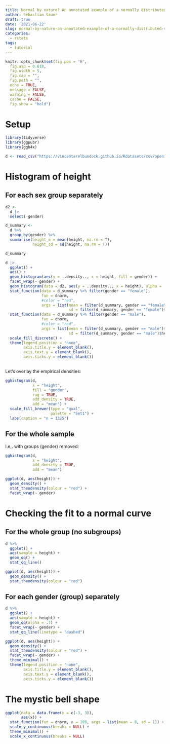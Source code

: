 ```yaml
---
title: Normal by nature? An annotated example of a normally distributed variable
author: Sebastian Sauer
draft: true
date: '2021-06-22'
slug: normal-by-nature-an-annotated-example-of-a-normally-distributed-variable
categories:
  - rstats
tags:
  - tutorial
---
```


```r
knitr::opts_chunk$set(fig.pos = 'H',
  fig.asp = 0.618,
  fig.width = 5,
  fig.cap = "", 
  fig.path = "",
  echo = TRUE,
  message = FALSE,
  warning = FALSE,
  cache = FALSE,
  fig.show = "hold")
```


# Setup


```r
library(tidyverse)
library(ggpubr)
library(ggh4x)
```


```r
d <- read_csv("https://vincentarelbundock.github.io/Rdatasets/csv/openintro/speed_gender_height.csv")
```



# Histogram of height


## For each sex group separately

```r
d2 <-
  d |> 
  select(-gender)
```

```r
d_summary <-
  d %>% 
  group_by(gender) %>% 
  summarise(height_m = mean(height, na.rm = T),
            height_sd = sd(height, na.rm = T))

d_summary
```



```r
d |> 
  ggplot() +
  aes() +
  geom_histogram(aes(y = ..density.., x = height, fill = gender)) +
  facet_wrap(~ gender) +
  geom_histogram(data = d2, aes(y = ..density.., x = height), alpha = .5) +
  stat_function(data = d_summary %>% filter(gender == "female"),
                fun = dnorm,
                #color = "red",
                args = list(mean = filter(d_summary, gender == "female")$height_m,
                            sd = filter(d_summary, gender == "female")$height_sd)) +
  stat_function(data = d_summary %>% filter(gender == "male"),
                fun = dnorm,
                #color = "red",
                args = list(mean = filter(d_summary, gender == "male")$height_m,
                            sd = filter(d_summary, gender == "male")$height_sd)) +
  scale_fill_discrete() +
  theme(legend.position = "none",
        axis.title.y = element_blank(),
        axis.text.y = element_blank(),
        axis.ticks.y = element_blank())
   
```

Let's overlay the empirical densities:


```r
gghistogram(d,
            x = "height", 
            fill = "gender",
            rug = TRUE,
            add_density = TRUE,
            add = "mean") +
  scale_fill_brewer(type = "qual",
                    palette = "Set1") +
  labs(caption = "n = 1325")
```

## For the whole sample

I.e,. with groups (gender) removed:

```r
gghistogram(d,
            x = "height",
            add_density = TRUE,
            add = "mean")
```




```r
ggplot(d, aes(height)) +
  geom_density() +
  stat_theodensity(colour = "red") +
  facet_wrap(~ gender)
```




# Checking the fit to a normal curve

## For the whole group (no subgroups)




```r
d %>% 
  ggplot() +
  aes(sample = height) +
  geom_qq() +
  stat_qq_line()
```



```r
ggplot(d, aes(height)) +
  geom_density() +
  stat_theodensity(colour = "red")
```


## For each gender (group) separately



```r
d %>% 
  ggplot() +
  aes(sample = height) +
  geom_qq(alpha = .7) +
  facet_wrap(~ gender) +
  stat_qq_line(linetype = "dashed")
```




```r
ggplot(d, aes(height)) +
  geom_density() +
  stat_theodensity(colour = "red") +
  facet_wrap(~ gender) +
  theme_minimal() +
  theme(legend.position = "none",
        axis.title.y = element_blank(),
        axis.text.y = element_blank(),
        axis.ticks.y = element_blank()) 
```


# The mystic bell shape


```r
ggplot(data = data.frame(x = c(-3, 3)), 
       aes(x)) +
  stat_function(fun = dnorm, n = 100, args = list(mean = 0, sd = 1)) + ylab("") +
  scale_y_continuous(breaks = NULL) +
  theme_minimal() +
  scale_x_continuous(breaks = NULL)
```

